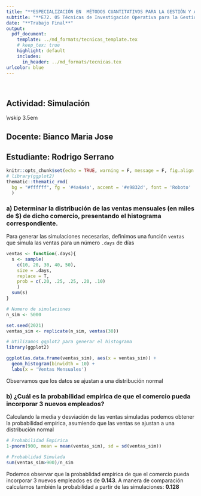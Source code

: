 ```yaml
---
title: "**ESPECIALIZACIÓN EN  MÉTODOS CUANTITATIVOS PARA LA GESTIÓN Y ANÁLISIS DE DATOS EN ORGANIZACIONES**"
subtitle: "**E72. 05 Técnicas de Investigación Operativa para la Gestión**"
date: "**Trabajo Final**"
output: 
  pdf_document:
    template: ../md_formats/tecnicas_template.tex
    # keep_tex: true
    highlight: default
    includes:
      in_header: ../md_formats/tecnicas.tex
urlcolor: blue
---
```


\

## Actividad: Simulación {.unlisted .unnumbered}

\vskip 3.5em

## Docente: Bianco Maria Jose {.unlisted .unnumbered}
## Estudiante: Rodrigo Serrano {.unlisted .unnumbered}

\newpage

```r
knitr::opts_chunk$set(echo = TRUE, warning = F, message = F, fig.align = 'center')
# library(ggplot2)
thematic::thematic_rmd(
  bg = "#ffffff", fg = '#4a4a4a', accent = '#e9832d', font = 'Roboto'
  )
```

### a) Determinar la distribución de las ventas mensuales (en miles de $) de dicho comercio, presentando el histograma correspondiente.

Para generar las simulaciones necesarias, definimos una función `ventas` que simula las ventas para un número `.days` de días

```r
ventas <- function(.days){
  s <- sample(
    c(10, 20, 30, 40, 50),
    size = .days,
    replace = T,
    prob = c(.20, .25, .25, .20, .10)
    )
  sum(s) 
}

# Numero de simulaciones
n_sim <- 5000

set.seed(2021)
ventas_sim <- replicate(n_sim, ventas(30))

# Utilizamos ggplot2 para generar el histograma
library(ggplot2)

ggplot(as.data.frame(ventas_sim), aes(x = ventas_sim)) +
  geom_histogram(binwidth = 10) +
  labs(x = 'Ventas Mensuales')

```

Observamos que los datos se ajustan a una distribución normal

### b) ¿Cuál es la probabilidad empírica de que el comercio pueda incorporar 3 nuevos empleados?

Calculando la media y desviación de las ventas simuladas podemos obtener la probabilidad empírica, asumiendo que las ventas se ajustan a una distribución normal

```r
# Probabilidad Empirica
1-pnorm(900, mean = mean(ventas_sim), sd = sd(ventas_sim))

# Probablidad Simulada
sum(ventas_sim>900)/n_sim
```

Podemos observar que la probablidad empírica de que el comercio pueda incorporar 3 nuevos empleados es de **0.143**. A manera de comparación calculamos también la probabilidad a partir de las simulaciones: **0.128**
